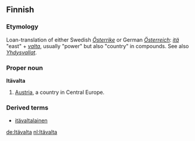 ==Finnish==

===Etymology===

Loan-translation of either Swedish ''[[Österrike]]'' or German ''[[Österreich]]'': ''[[itä]]'' "east" + ''[[valta]]'', usually "power" but also "country" in compounds. See also ''[[Yhdysvallat]]''.

===Proper noun===
'''Itävalta'''

# [[Austria]], a country in Central Europe.

===Derived terms===
*[[itävaltalainen]]

[[de:Itävalta]]
[[nl:Itävalta]]